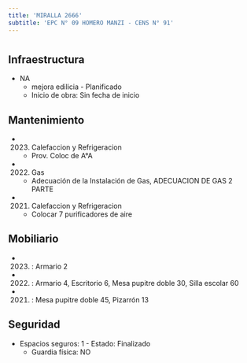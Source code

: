 ```yaml
---
title: 'MIRALLA 2666'
subtitle: 'EPC N° 09 HOMERO MANZI - CENS N° 91'
---
```


#
## Infraestructura

* NA 
    + mejora edilicia - Planificado 
    + Inicio de obra: Sin fecha de inicio 






## Mantenimiento

*  (2023) Calefaccion y Refrigeracion 
    + Prov. Coloc  de A°A

*  (2022) Gas 
    + Adecuación de la Instalación de Gas, ADECUACION DE GAS 2 PARTE

*  (2021) Calefaccion y Refrigeracion 
    + Colocar 7 purificadores de aire





## Mobiliario

*  (2023) : Armario 2 

*  (2022) : Armario 4, Escritorio 6, Mesa pupitre doble 30, Silla escolar 60 

*  (2021) : Mesa pupitre doble 45, Pizarrón 13 





## Seguridad

*  Espacios seguros: 1 - Estado: Finalizado 
    + Guardia física: NO



